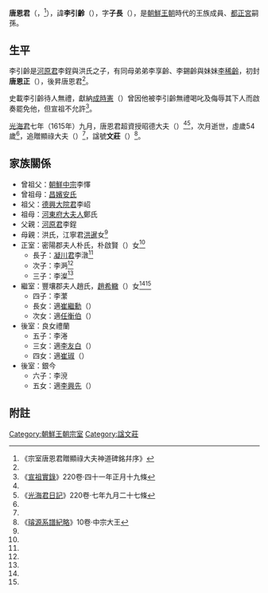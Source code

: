 '''唐恩君'''（{{lang-ko|'''당은군'''}}，{{bd|1562年|10月21日（明宗十七年九月二十四）|1615年|11月27日（光海君七年十月初七）|catIdx=H河原君}}<ref name="die">《宗室唐恩君贈顯祿大夫神道碑銘幷序》</ref>），諱'''李引齡'''（{{lang-ko|'''이인령'''}}），字'''子長'''（{{lang-ko|'''자장'''}}），是[[朝鮮王朝|朝鮮王朝]]時代的王族成員、[[都正宮|都正宮]]嗣孫。

==生平==
李引齡是[[河原君|河原君]]李鋥與{{link-ko|南陽郡夫人|남양군부인}}洪氏之子，有同母弟弟{{link-ko|益城君|익성군 (1566년)}}李享齡、{{link-ko|寧堤君|영제군}}李錫齡與妹妹[[李稀齡|李稀齡]]，初封'''唐恩正'''（{{lang-ko|당은정}}），後昇唐恩君<ref name="die"/>。

史載李引齡待人無禮，獻納[[成時憲|成時憲]]（{{lang-ko|성시헌}}）曾因他被李引齡無禮喝叱及侮辱其下人而啟奏罷免他，但宣祖不允許<ref>《[[朝鮮王朝實錄|宣祖實錄]]》220卷·四十一年正月十九條</ref>。

[[光海君|光海君]]七年（1615年）九月，唐恩君超資授昭德大夫（{{lang-ko|소덕대부}}）<ref name="die"/><ref>《[[朝鮮王朝實錄|光海君日記]]》220卷·七年九月二十七條</ref>，次月逝世，虛歲54歲<ref name="die"/>，追贈顯祿大夫（{{lang-ko|현록대부}}）<ref name="die"/>，諡號'''文莊'''（{{lang-ko|문장}}）<ref name="xip">《[[璿源系譜紀略|璿源系譜紀略]]》10卷·中宗大王</ref>。

==家族關係==
*曾祖父：[[朝鮮中宗|朝鮮中宗]]李懌
*曾祖母：[[昌嬪安氏|昌嬪安氏]]
*祖父：[[德興大院君|德興大院君]]李岹
*祖母：[[河東府大夫人|河東府大夫人]]鄭氏
*父親：[[河原君|河原君]]李鋥
*母親：{{link-ko|南陽郡夫人|남양군부인}}洪氏，江寧君[[洪暹|洪暹]]女<ref name="xip"/>
*正室：密陽郡夫人朴氏，朴啟賢（{{lang-ko|박계현}}）女<ref name="xip"/>
**長子：[[凝川君|凝川君]]李潡<ref name="xip"/>
**次子：{{link-ko|密城副正|밀성부정}}李㴐<ref name="xip"/>
**三子：{{link-ko|密山君|밀산군}}李澯<ref name="xip"/>
*繼室：豐壤郡夫人趙氏，[[趙希轍|趙希轍]]（{{lang-ko|조희철}}）女<ref name="xip"/><ref name="die"/>
**四子：{{link-ko|豐萊君|풍래군}}李瀿
**長女：適[[崔繼勳|崔繼勳]]（{{lang-ko|최계훈}}）
**次女：適[[任衡伯|任衡伯]]（{{lang-ko|임형백}}）
*後室：良女禮蘭
**五子：{{link-ko|海城副正|해성부정}}李淃
**三女：適[[李友白|李友白]]（{{lang-ko|이우백}}）
**四女：適[[崔琡|崔琡]]（{{lang-ko|최숙}}）
*後室：銀今
**六子：{{link-ko|坡城副守|파성부수}}李渷
**五女：適[[李興先|李興先]]（{{lang-ko|이흥선}}）

==附註==  
{{reflist}}

{{start box}}
{{s-before|父親河原君[[李鋥|李鋥]]}}
{{s-title|[[都正宮|都正宮]]宗主}}
{{s-after|長子凝川君[[李潡|李潡]]}}
{{end box}}

[[Category:朝鮮王朝宗室|Category:朝鮮王朝宗室]]
[[Category:諡文莊|Category:諡文莊]]